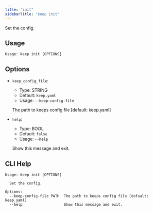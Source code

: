 ```yaml
---
title: "init"
sidebarTitle: "keep init"
---
```


Set the config.

## Usage

```
Usage: keep init [OPTIONS]
```

## Options
* `keep_config_file`:
  * Type: STRING
  * Default: `keep.yaml`
  * Usage: `--keep-config-file`

  The path to keeps config file [default: keep.yaml]


* `help`:
  * Type: BOOL
  * Default: `false`
  * Usage: `--help`

  Show this message and exit.



## CLI Help

```
Usage: keep init [OPTIONS]

  Set the config.

Options:
  --keep-config-file PATH  The path to keeps config file [default: keep.yaml]
  --help                   Show this message and exit.
```
